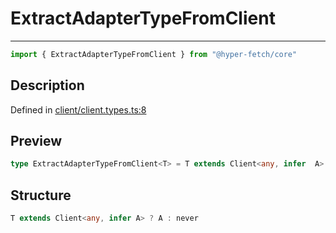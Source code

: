 

# ExtractAdapterTypeFromClient

<div class="api-docs__separator" data-reactroot="">

---

</div><div class="api-docs__import" data-reactroot="">

```ts
import { ExtractAdapterTypeFromClient } from "@hyper-fetch/core"
```

</div><div class="api-docs__section">

## Description

</div><div class="api-docs__description"><span class="api-docs__do-not-parse">



</span></div><p class="api-docs__definition">

Defined in [client/client.types.ts:8](https://github.com/BetterTyped/hyper-fetch/blob/c44d728f/packages/core/src/client/client.types.ts#L8)

</p><div class="api-docs__section">

## Preview

</div><div class="api-docs__preview type single">

```ts
type ExtractAdapterTypeFromClient<T> = T extends Client<any, infer  A> ? A : never;
```

</div><div class="api-docs__section">

## Structure

</div><div class="api-docs__returns">

```ts
T extends Client<any, infer A> ? A : never
```

</div>
